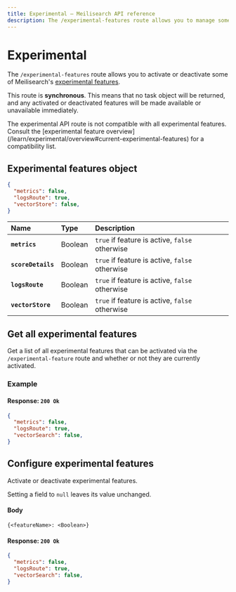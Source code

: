 ```yaml
---
title: Experimental — Meilisearch API reference
description: The /experimental-features route allows you to manage some of Meilisearch's experimental features.
---
```


# Experimental

The `/experimental-features` route allows you to activate or deactivate some of Meilisearch's [experimental features](/learn/experimental/overview).

This route is **synchronous**. This means that no task object will be returned, and any activated or deactivated features will be made available or unavailable immediately.

<Capsule intent="danger">
The experimental API route is not compatible with all experimental features. Consult the [experimental feature overview](/learn/experimental/overview#current-experimental-features) for a compatibility list.
</Capsule>

## Experimental features object

```json
{
  "metrics": false,
  "logsRoute": true,
  "vectorStore": false,
}
```

| Name                      | Type    | Description                                                               |
| :------------------------ | :------ | :--------------------------------------------- |
| **`metrics`**             | Boolean | `true` if feature is active, `false` otherwise |
| **`scoreDetails`**        | Boolean | `true` if feature is active, `false` otherwise |
| **`logsRoute`**           | Boolean | `true` if feature is active, `false` otherwise |
| **`vectorStore`**         | Boolean | `true` if feature is active, `false` otherwise |

## Get all experimental features

<RouteHighlighter method="GET" route="/experimental-features"/>

Get a list of all experimental features that can be activated via the `/experimental-feature` route and whether or not they are currently activated.

### Example

<CodeSamples id="get_experimental_features_1" />

#### Response: `200 Ok`

```json
{
  "metrics": false,
  "logsRoute": true,
  "vectorSearch": false,
}
```

## Configure experimental features

<RouteHighlighter method="PATCH" route="/experimental-features"/>

Activate or deactivate experimental features.

<CodeSamples id="update_experimental_features_1" />

Setting a field to `null` leaves its value unchanged.

#### Body

```
{<featureName>: <Boolean>}
```

#### Response: `200 Ok`

```json
{
  "metrics": false,
  "logsRoute": true,
  "vectorSearch": false,
}
```
